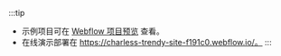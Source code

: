 :::tip

- 示例项目可在 [Webflow 项目预览](https://preview.webflow.com/preview/charless-trendy-site-f191c0?utm_medium=preview_link&utm_source=designer&utm_content=charless-trendy-site-f191c0&preview=0eae5f73661a8a5791787f0438bc29de&workflow=preview) 查看。
- 在线演示部署在 https://charless-trendy-site-f191c0.webflow.io/。
  :::
